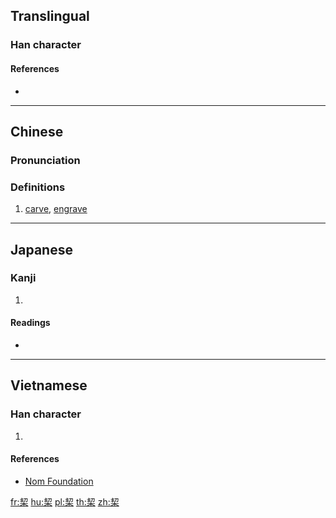 ==Translingual==

===Han character===
{{Han char|rn=75|rad=木|as=06|sn=10|four=57904|canj=QHD|ids=⿱[[㓞]][[木]]}}

====References====
* {{Han ref|kx=0522.010|dkj=14691|dj=0910.100|hdz=21199.110|uh=6814|ud=26644|bh=D1ED|bd=53741}}

----

==Chinese==
{{zh-forms}}

===Pronunciation===
{{zh-pron
|m=qì
|c=kai3
|mc=y
|oc=y
|ma=
|cat=v
}}

===Definitions===
# [[carve]], [[engrave]]

----

==Japanese==

===Kanji===
{{ja-kanji|grade=|rs=木06}}

# {{defn|lang=ja|sort=木06}}

====Readings====
* {{ja-readings|on=[[けい]] (kei), [[けつ]] (ketsu), [[けち]] (kechi)|kun=[[きざむ]] (kizamu)}}

----

==Vietnamese==

===Han character===
{{vi-readings|rs=木06|hanviet=[[khé]], [[khẻ]], [[khẽ]], [[khế]], [[khít]]}}

# {{defn|lang=vi|sort=木06}}

====References====
* [http://nomfoundation.org/common/nom_details.php?codepoint=6814 Nom Foundation]

[[fr:栔]]
[[hu:栔]]
[[pl:栔]]
[[th:栔]]
[[zh:栔]]